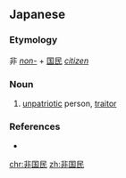 ==Japanese==
{{ja-kanjitab|ひ|こく|みん|yomi=on}}

===Etymology===
非 ''[[non-]]'' + [[国民]] ''[[citizen]]''

===Noun===
{{ja-noun|ひこくみん}}

# {{lb|ja|obsolete|sort=ひこくみん}} [[unpatriotic]] person, [[traitor]]

===References===
* {{R:Shogakukan}}

[[chr:非国民]]
[[zh:非国民]]